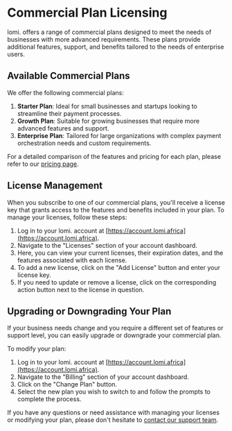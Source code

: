 # Commercial Plan Licensing

lomi. offers a range of commercial plans designed to meet the needs of businesses with more advanced requirements. These plans provide additional features, support, and benefits tailored to the needs of enterprise users.

## Available Commercial Plans

We offer the following commercial plans:

1. **Starter Plan**: Ideal for small businesses and startups looking to streamline their payment processes.
2. **Growth Plan**: Suitable for growing businesses that require more advanced features and support.
3. **Enterprise Plan**: Tailored for large organizations with complex payment orchestration needs and custom requirements.

For a detailed comparison of the features and pricing for each plan, please refer to our [pricing page](https://lomi.africa/pricing).

## License Management

When you subscribe to one of our commercial plans, you'll receive a license key that grants access to the features and benefits included in your plan. To manage your licenses, follow these steps:

1. Log in to your lomi. account at [https://account.lomi.africa](https://account.lomi.africa).
2. Navigate to the "Licenses" section of your account dashboard.
3. Here, you can view your current licenses, their expiration dates, and the features associated with each license.
4. To add a new license, click on the "Add License" button and enter your license key.
5. If you need to update or remove a license, click on the corresponding action button next to the license in question.

## Upgrading or Downgrading Your Plan

If your business needs change and you require a different set of features or support level, you can easily upgrade or downgrade your commercial plan.

To modify your plan:

1. Log in to your lomi. account at [https://account.lomi.africa](https://account.lomi.africa).
2. Navigate to the "Billing" section of your account dashboard.
3. Click on the "Change Plan" button.
4. Select the new plan you wish to switch to and follow the prompts to complete the process.

If you have any questions or need assistance with managing your licenses or modifying your plan, please don't hesitate to [contact our support team](mailto:support@lomi.africa). 